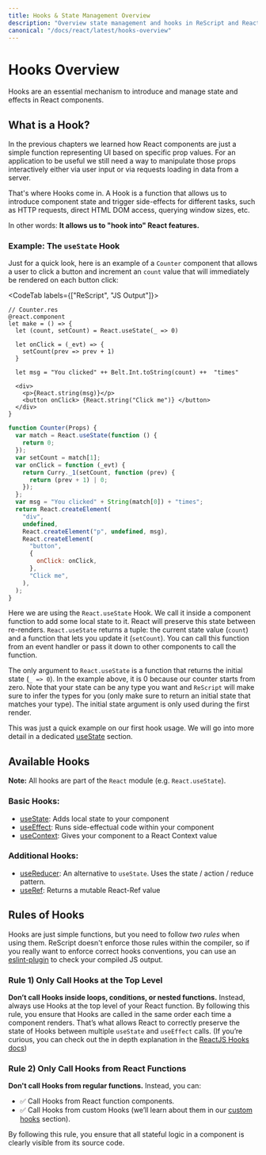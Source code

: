 ```yaml
---
title: Hooks & State Management Overview
description: "Overview state management and hooks in ReScript and React"
canonical: "/docs/react/latest/hooks-overview"
---
```


# Hooks Overview

<Intro>

Hooks are an essential mechanism to introduce and manage state and effects in React components.

</Intro>

## What is a Hook?

In the previous chapters we learned how React components are just a simple function representing UI based on specific prop values. For an application to be useful we still need a way to manipulate those props interactively either via user input or via requests loading in data from a server.

That's where Hooks come in. A Hook is a function that allows us to introduce component state and trigger side-effects for different tasks, such as HTTP requests, direct HTML DOM access, querying window sizes, etc.

In other words: **It allows us to "hook into" React features.**

### Example: The `useState` Hook

Just for a quick look, here is an example of a `Counter` component that allows a user to click a button and increment an `count` value that will immediately be rendered on each button click:

<CodeTab labels={["ReScript", "JS Output"]}>

```res example
// Counter.res
@react.component
let make = () => {
  let (count, setCount) = React.useState(_ => 0)

  let onClick = (_evt) => {
    setCount(prev => prev + 1)
  }

  let msg = "You clicked" ++ Belt.Int.toString(count) ++  "times"

  <div>
    <p>{React.string(msg)}</p>
    <button onClick> {React.string("Click me")} </button>
  </div>
}
```

```js
function Counter(Props) {
  var match = React.useState(function () {
    return 0;
  });
  var setCount = match[1];
  var onClick = function (_evt) {
    return Curry._1(setCount, function (prev) {
      return (prev + 1) | 0;
    });
  };
  var msg = "You clicked" + String(match[0]) + "times";
  return React.createElement(
    "div",
    undefined,
    React.createElement("p", undefined, msg),
    React.createElement(
      "button",
      {
        onClick: onClick,
      },
      "Click me",
    ),
  );
}
```

</CodeTab>

Here we are using the `React.useState` Hook. We call it inside a component function to add some local state to it. React will preserve this state between re-renders. `React.useState` returns a tuple: the current state value (`count`) and a function that lets you update it (`setCount`). You can call this function from an event handler or pass it down to other components to call the function.

The only argument to `React.useState` is a function that returns the initial state (`_ => 0`). In the example above, it is 0 because our counter starts from zero. Note that your state can be any type you want and `ReScript` will make sure to infer the types for you (only make sure to return an initial state that matches your type). The initial state argument is only used during the first render.

This was just a quick example on our first hook usage. We will go into more detail in a dedicated [useState](./hooks-state) section.

## Available Hooks

**Note:** All hooks are part of the `React` module (e.g. `React.useState`).

### Basic Hooks:

- [useState](./hooks-state): Adds local state to your component
- [useEffect](./hooks-effect): Runs side-effectual code within your component
- [useContext](./hooks-context): Gives your component to a React Context value

### Additional Hooks:

- [useReducer](./hooks-reducer): An alternative to `useState`. Uses the state / action / reduce pattern.
  <!-- - [useCallback](./hooks-callback): Returns a memoized callback -->
  <!-- - [useMemo](./hooks-memo): Returns a memoized value -->
- [useRef](./hooks-ref): Returns a mutable React-Ref value
  <!-- - [useImperativeHandle](./hooks-imperative-handle): Customizes the instance value that is exposed to parent components when using `ref` -->
  <!-- - [useLayoutEffect](./hooks-layout-effect): Identical to useEffect, but it fires synchronously after all DOM mutations. -->

## Rules of Hooks

Hooks are just simple functions, but you need to follow _two rules_ when using them. ReScript doesn't enforce those rules within the compiler, so if you really want to enforce correct hooks conventions, you can use an [eslint-plugin](https://www.npmjs.com/package/eslint-plugin-react-hooks) to check your compiled JS output.

### Rule 1) Only Call Hooks at the Top Level

**Don’t call Hooks inside loops, conditions, or nested functions.** Instead, always use Hooks at the top level of your React function. By following this rule, you ensure that Hooks are called in the same order each time a component renders. That’s what allows React to correctly preserve the state of Hooks between multiple `useState` and `useEffect` calls. (If you’re curious, you can check out the in depth explanation in the [ReactJS Hooks docs](https://reactjs.org/docs/hooks-rules.html#explanation))

### Rule 2) Only Call Hooks from React Functions

**Don't call Hooks from regular functions.** Instead, you can:

- ✅ Call Hooks from React function components.
- ✅ Call Hooks from custom Hooks (we’ll learn about them in our [custom hooks](./hooks-custom) section).

By following this rule, you ensure that all stateful logic in a component is clearly visible from its source code.

